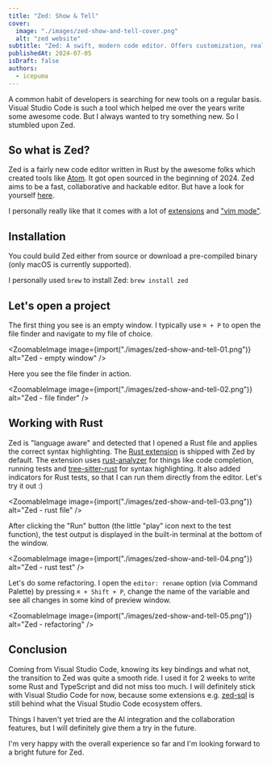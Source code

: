 ```yaml
---
title: "Zed: Show & Tell"
cover:
  image: "./images/zed-show-and-tell-cover.png"
  alt: "zed website"
subtitle: "Zed: A swift, modern code editor. Offers customization, real-time collaboration, and AI assistance."
publishedAt: 2024-07-05
isDraft: false
authors:
  - icepuma
---
```



A common habit of developers is searching for new tools on a regular basis. Visual Studio Code is such a tool which helped me over the years write some awesome code. But I always wanted to try something new. So I stumbled upon Zed.

## So what is Zed?

Zed is a fairly new code editor written in Rust by the awesome folks which created tools like [Atom](https://github.com/atom/atom). It got open sourced in the beginning of 2024. Zed aims to be a fast, collaborative and hackable editor. But have a look for yourself [here](https://github.com/zed-industries/zed).

I personally really like that it comes with a lot of [extensions](https://github.com/zed-industries/zed/tree/main/extensions) and ["vim mode"](https://zed.dev/docs/vim).

## Installation

You could build Zed either from source or download a pre-compiled binary (only macOS is currently supported).

I personally used `brew` to install Zed: `brew install zed`

## Let's open a project

The first thing you see is an empty window. I typically use `⌘ + P` to open the file finder and navigate to my file of choice.

<ZoomableImage
	image={import("./images/zed-show-and-tell-01.png")}
	alt="Zed - empty window"
/>

Here you see the file finder in action.

<ZoomableImage
	image={import("./images/zed-show-and-tell-02.png")}
	alt="Zed - file finder"
/>

## Working with Rust

Zed is "language aware" and detected that I opened a Rust file and applies the correct syntax highlighting. The [Rust extension](https://zed.dev/docs/languages/rust) is shipped with Zed by default.
The extension uses [rust-analyzer](https://github.com/rust-lang/rust-analyzer) for things like code completion, running tests and [tree-sitter-rust](https://github.com/tree-sitter/tree-sitter-rust) for syntax highlighting.
It also added indicators for Rust tests, so that I can run them directly from the editor. Let's try it out :)

<ZoomableImage
	image={import("./images/zed-show-and-tell-03.png")}
	alt="Zed - rust file"
/>

After clicking the "Run" button (the little "play" icon next to the test function), the test output is displayed in the built-in terminal at the bottom of the window.

<ZoomableImage
	image={import("./images/zed-show-and-tell-04.png")}
	alt="Zed - rust test"
/>

Let's do some refactoring. I open the `editor: rename` option (via Command Palette) by pressing `⌘ + Shift + P`, change the name of the variable and see all changes in some kind of preview window.

<ZoomableImage
	image={import("./images/zed-show-and-tell-05.png")}
	alt="Zed - refactoring"
/>

## Conclusion

Coming from Visual Studio Code, knowing its key bindings and what not, the transition to Zed was quite a smooth ride. I used it for 2 weeks to write some Rust and TypeScript and did not miss too much. I will definitely stick with Visual Studio Code for now, because some extensions e.g. [zed-sql](https://github.com/evrensen467/zed-sql) is still behind what the Visual Studio Code ecosystem offers.

Things I haven't yet tried are the AI integration and the collaboration features, but I will definitely give them a try in the future.

I'm very happy with the overall experience so far and I'm looking forward to a bright future for Zed.
